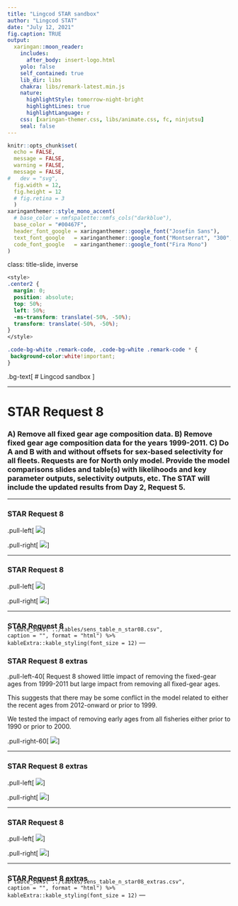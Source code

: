 ```yaml
---
title: "Lingcod STAR sandbox"
author: "Lingcod STAT"
date: "July 12, 2021"
fig.caption: TRUE
output: 
  xaringan::moon_reader:
    includes:
      after_body: insert-logo.html
    yolo: false
    self_contained: true
    lib_dir: libs
    chakra: libs/remark-latest.min.js
    nature:
      highlightStyle: tomorrow-night-bright
      highlightLines: true
      highlightLanguage: r
    css: [xaringan-themer.css, libs/animate.css, fc, ninjutsu]
    seal: false
---
```


```r
knitr::opts_chunk$set(
  echo = FALSE,
  message = FALSE,
  warning = FALSE,
  message = FALSE,
#   dev = "svg",
  fig.width = 12,
  fig.height = 12
  # fig.retina = 3
  )
xaringanthemer::style_mono_accent(
  # base_color = nmfspalette::nmfs_cols("darkblue"),
  base_color = "#00467F",
  header_font_google = xaringanthemer::google_font("Josefin Sans"),
  text_font_google   = xaringanthemer::google_font("Montserrat", "300", "300i"),
  code_font_google   = xaringanthemer::google_font("Fira Mono")
)
```

class: title-slide, inverse
```css
<style>
.center2 {
  margin: 0;
  position: absolute;
  top: 50%;
  left: 50%;
  -ms-transform: translate(-50%, -50%);
  transform: translate(-50%, -50%);
}
</style>
```
```css
.code-bg-white .remark-code, .code-bg-white .remark-code * {
 background-color:white!important;
}
```

.bg-text[
# Lingcod sandbox
<hr />
Lingcod STAT<br><br>
July 12, 2021<br>
]

---

# STAR Request 8

### A) Remove all fixed gear age composition data. B) Remove fixed gear age composition data for the years 1999-2011. C) Do A and B with and without offsets for sex-based selectivity for all fleets. Requests are for North only model. Provide the model comparisons slides and table(s) with likelihoods and key parameter outputs, selectivity outputs, etc. The STAT will include the updated results from Day 2, Request 5.

---

### STAR Request 8

.pull-left[
<img style="width80%" src="../figures/STAR_request8/compare2_spawnbio_uncertainty.png">
]

.pull-right[
<img style="width80%" src="../figures/STAR_request8/compare4_Bratio_uncertainty.png">
]

---

### STAR Request 8

.pull-left[
<img style="width80%" src="../figures/STAR_request8/compare9_recruits.png">
]

.pull-right[
<img style="width80%" src="../figures/STAR_request8/compare11_recdevs.png">
]

---

### STAR Request 8
<p style="margin-top:-25px;">
`r table_sens("../tables/sens_table_n_star08.csv", 
              caption = "", format = "html") %>%
      kableExtra::kable_styling(font_size = 12) 
`
---

### STAR Request 8 extras
.pull-left-40[
Request 8 showed little impact of removing the fixed-gear ages from 1999-2011 
but large impact from removing all fixed-gear ages.

This suggests that there may be some conflict in the model related to either
the recent ages from 2012-onward or prior to 1999.

We tested the impact of removing early ages from all fisheries 
either prior to 1990 or prior to 2000.

.pull-right-60[
<img style="width100%" src="../docs/North/data_plot.png">
]

---

### STAR Request 8 extras

.pull-left[
<img style="width80%" src="../figures/STAR_request8_extras/compare2_spawnbio_uncertainty.png">
]

.pull-right[
<img style="width80%" src="../figures/STAR_request8_extras/compare4_Bratio_uncertainty.png">
]

---

### STAR Request 8

.pull-left[
<img style="width80%" src="../figures/STAR_request8_extras/compare9_recruits.png">
]

.pull-right[
<img style="width80%" src="../figures/STAR_request8_extras/compare11_recdevs.png">
]

---

### STAR Request 8 extras
<p style="margin-top:-25px;">
`r table_sens("../tables/sens_table_n_star08_extras.csv", 
              caption = "", format = "html") %>%
      kableExtra::kable_styling(font_size = 12) 
`
---


